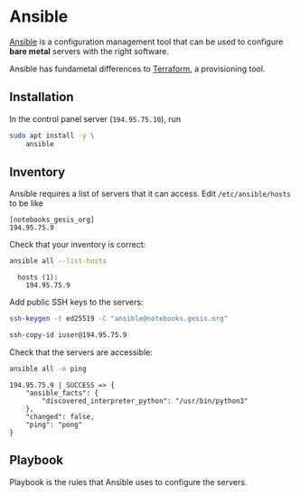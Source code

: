 # Ansible

[Ansible](https://www.ansible.com/) is a configuration management tool that can be used to configure **bare metal** servers with the right software.

:::{.callout-important}

Ansible has fundametal differences to [Terraform](https://www.terraform.io/), a provisioning tool.

:::

## Installation

In the control panel server (`194.95.75.10`), run

```bash
sudo apt install -y \
    ansible
```

## Inventory

Ansible requires a list of servers that it can access. Edit `/etc/ansible/hosts` to be like

```ansible
[notebooks_gesis_org]
194.95.75.9
```

Check that your inventory is correct:

```bash
ansible all --list-hosts
```

```
  hosts (1):
    194.95.75.9
```

Add public SSH keys to the servers:

```bash
ssh-keygen -t ed25519 -C "ansible@notebooks.gesis.org"
```

```bash
ssh-copy-id iuser@194.95.75.9
```

Check that the servers are accessible:

```bash
ansible all -m ping
```

```
194.95.75.9 | SUCCESS => {
    "ansible_facts": {
        "discovered_interpreter_python": "/usr/bin/python3"
    },
    "changed": false,
    "ping": "pong"
}
```

## Playbook

Playbook is the rules that Ansible uses to configure the servers.